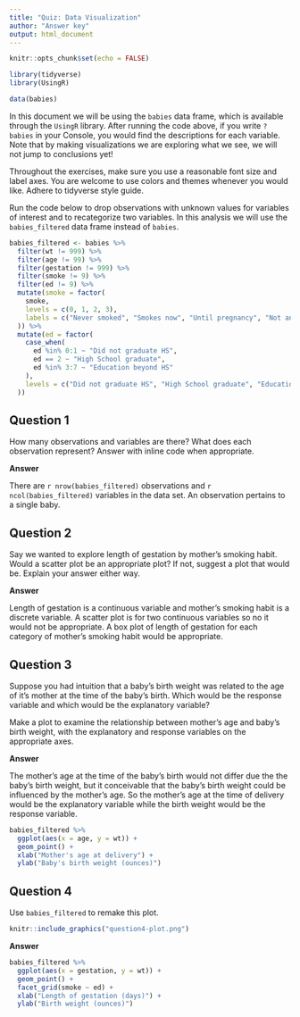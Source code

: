 ```yaml
---
title: "Quiz: Data Visualization"
author: "Answer key"
output: html_document
---
```


```r
knitr::opts_chunk$set(echo = FALSE)

library(tidyverse)
library(UsingR)

data(babies)
```

In this document we will be using the `babies` data frame, which is available through the `UsingR` library. After running the code above, if you write `?babies` in your Console, you would find the descriptions for each variable. Note that by making visualizations we are exploring what we see, we will not jump to conclusions yet!

Throughout the exercises, make sure you use a reasonable font size and label axes. You are welcome to use colors and themes whenever you would like. Adhere to tidyverse style guide.

Run the code below to drop observations with unknown values for variables of interest and to recategorize two variables. In this analysis we will use the `babies_filtered` data frame instead of `babies`.
```r
babies_filtered <- babies %>% 
  filter(wt != 999) %>% 
  filter(age != 99) %>% 
  filter(gestation != 999) %>% 
  filter(smoke != 9) %>% 
  filter(ed != 9) %>% 
  mutate(smoke = factor(
    smoke,
    levels = c(0, 1, 2, 3),
    labels = c("Never smoked", "Smokes now", "Until pregnancy", "Not anymore")
  )) %>% 
  mutate(ed = factor(
    case_when(
      ed %in% 0:1 ~ "Did not graduate HS",
      ed == 2 ~ "High School graduate",
      ed %in% 3:7 ~ "Education beyond HS"
    ),
    levels = c("Did not graduate HS", "High School graduate", "Education beyond HS")
  ))
```


## Question 1

How many observations and variables are there? What does each observation represent? Answer with inline code when appropriate.

**Answer**

There are `r nrow(babies_filtered)` observations and `r ncol(babies_filtered)` variables in the data set. An observation pertains to a single baby.


## Question 2 

Say we wanted to explore length of gestation by mother's smoking habit. Would a scatter plot be an appropriate plot? If not, suggest a plot that would be. Explain your answer either way.

**Answer**

Length of gestation is a continuous variable and mother's smoking habit is a discrete variable. A scatter plot is for two continuous variables so no it would not be appropriate. A box plot of length of gestation for each category of mother's smoking habit would be appropriate.


## Question 3

Suppose you had intuition that a baby's birth weight was related to the age of it's mother at the time of the baby's birth. Which would be the response variable and which would be the explanatory variable? 

Make a plot to examine the relationship between mother's age and baby's birth weight, with the explanatory and response variables on the appropriate axes.

**Answer**

The mother's age at the time of the baby's birth would not differ due the the baby's birth weight, but it conceivable that the baby's birth weight could be influenced by the mother's age. So the mother's age at the time of delivery would be the explanatory variable while the birth weight would be the response variable.

```r
babies_filtered %>% 
  ggplot(aes(x = age, y = wt)) +
  geom_point() +
  xlab("Mother's age at delivery") +
  ylab("Baby's birth weight (ounces)")
```



## Question 4

Use `babies_filtered` to remake this plot.

```r
knitr::include_graphics("question4-plot.png")
```

**Answer**

```r
babies_filtered %>% 
  ggplot(aes(x = gestation, y = wt)) +
  geom_point() +
  facet_grid(smoke ~ ed) +
  xlab("Length of gestation (days)") +
  ylab("Birth weight (ounces)")
```


